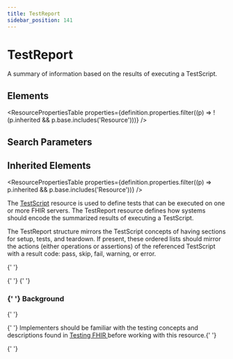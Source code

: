 ```yaml
---
title: TestReport
sidebar_position: 141
---
```



# TestReport

A summary of information based on the results of executing a <Link to="/docs/api/fhir/resources/testscript">TestScript</Link>.

<Tabs queryString="section">
  <TabItem value="schema" label="Schema" default>

## Elements

<ResourcePropertiesTable
  properties={definition.properties.filter((p) => !(p.inherited && p.base.includes('Resource')))}
/>

## Search Parameters

<SearchParamsTable searchParams={definition.searchParameters} />

## Inherited Elements

<ResourcePropertiesTable properties={definition.properties.filter((p) => p.inherited && p.base.includes('Resource'))} />

  </TabItem>
  <TabItem value="usage" label="Usage">
<div> <a name="scope"></a> <p> The <a href="/docs/api/fhir/resources/testscript">TestScript</a> resource is used to define tests that can be executed on one or more FHIR servers. The <Link to="/docs/api/fhir/resources/testreport">TestReport</Link> resource defines how systems should encode the summarized results of executing a <Link to="/docs/api/fhir/resources/testscript">TestScript</Link>. </p> <p> The <Link to="/docs/api/fhir/resources/testreport">TestReport</Link> structure mirrors the <Link to="/docs/api/fhir/resources/testscript">TestScript</Link> concepts of having sections for setup, tests, and teardown. If present, these ordered lists should mirror the actions (either operations or assertions) of the referenced <Link to="/docs/api/fhir/resources/testscript">TestScript</Link> with a result code: pass, skip, fail, warning, or error. </p> </div>
  </TabItem>

{' '}
<TabItem value="backgroundAndContext" label="Background and Context">
  <div>
    {' '}
    <a name="bnc"></a>{' '}
    <h3 class="self-link-parent">
      {' '}
      Background <a href="https://www.hl7.org/fhir/testreport.html#7.4.2.1" title="link to here" class="self-link"></a>
    </h3>{' '}
    <p>
      {' '}
      Implementers should be familiar with the testing concepts and descriptions found in <a href="https://www.hl7.org/fhir/testing.html">
        Testing FHIR
      </a> before working with this resource.{' '}
    </p>{' '}
  </div>
</TabItem>

</Tabs>
